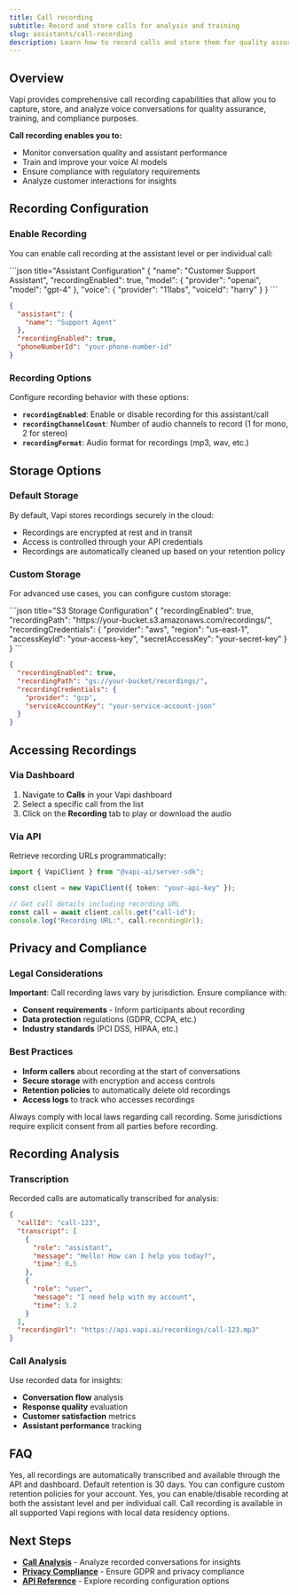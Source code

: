 ```yaml
---
title: Call recording
subtitle: Record and store calls for analysis and training
slug: assistants/call-recording
description: Learn how to record calls and store them for quality assurance and analysis
---
```


## Overview

Vapi provides comprehensive call recording capabilities that allow you to capture, store, and analyze voice conversations for quality assurance, training, and compliance purposes.

**Call recording enables you to:**
- Monitor conversation quality and assistant performance
- Train and improve your voice AI models
- Ensure compliance with regulatory requirements
- Analyze customer interactions for insights

## Recording Configuration

### Enable Recording

You can enable call recording at the assistant level or per individual call:

<CodeBlocks>
```json title="Assistant Configuration"
{
  "name": "Customer Support Assistant",
  "recordingEnabled": true,
  "model": {
    "provider": "openai",
    "model": "gpt-4"
  },
  "voice": {
    "provider": "11labs",
    "voiceId": "harry"
  }
}
```

```json title="Per-Call Configuration"
{
  "assistant": {
    "name": "Support Agent"
  },
  "recordingEnabled": true,
  "phoneNumberId": "your-phone-number-id"
}
```
</CodeBlocks>

### Recording Options

Configure recording behavior with these options:

- **`recordingEnabled`**: Enable or disable recording for this assistant/call
- **`recordingChannelCount`**: Number of audio channels to record (1 for mono, 2 for stereo)
- **`recordingFormat`**: Audio format for recordings (mp3, wav, etc.)

## Storage Options

### Default Storage

By default, Vapi stores recordings securely in the cloud:

- Recordings are encrypted at rest and in transit
- Access is controlled through your API credentials
- Recordings are automatically cleaned up based on your retention policy

### Custom Storage

For advanced use cases, you can configure custom storage:

<CodeBlocks>
```json title="S3 Storage Configuration"
{
  "recordingEnabled": true,
  "recordingPath": "https://your-bucket.s3.amazonaws.com/recordings/",
  "recordingCredentials": {
    "provider": "aws",
    "region": "us-east-1",
    "accessKeyId": "your-access-key",
    "secretAccessKey": "your-secret-key"
  }
}
```

```json title="Google Cloud Storage"
{
  "recordingEnabled": true,
  "recordingPath": "gs://your-bucket/recordings/",
  "recordingCredentials": {
    "provider": "gcp",
    "serviceAccountKey": "your-service-account-json"
  }
}
```
</CodeBlocks>

## Accessing Recordings

### Via Dashboard

1. Navigate to **Calls** in your Vapi dashboard
2. Select a specific call from the list
3. Click on the **Recording** tab to play or download the audio

### Via API

Retrieve recording URLs programmatically:

```typescript
import { VapiClient } from "@vapi-ai/server-sdk";

const client = new VapiClient({ token: "your-api-key" });

// Get call details including recording URL
const call = await client.calls.get("call-id");
console.log("Recording URL:", call.recordingUrl);
```

## Privacy and Compliance

### Legal Considerations

**Important**: Call recording laws vary by jurisdiction. Ensure compliance with:

- **Consent requirements** - Inform participants about recording
- **Data protection** regulations (GDPR, CCPA, etc.)
- **Industry standards** (PCI DSS, HIPAA, etc.)

### Best Practices

- **Inform callers** about recording at the start of conversations
- **Secure storage** with encryption and access controls
- **Retention policies** to automatically delete old recordings
- **Access logs** to track who accesses recordings

<Warning>
  Always comply with local laws regarding call recording. Some jurisdictions require explicit consent from all parties before recording.
</Warning>

## Recording Analysis

### Transcription

Recorded calls are automatically transcribed for analysis:

```json
{
  "callId": "call-123",
  "transcript": [
    {
      "role": "assistant",
      "message": "Hello! How can I help you today?",
      "time": 0.5
    },
    {
      "role": "user", 
      "message": "I need help with my account",
      "time": 3.2
    }
  ],
  "recordingUrl": "https://api.vapi.ai/recordings/call-123.mp3"
}
```

### Call Analysis

Use recorded data for insights:

- **Conversation flow** analysis
- **Response quality** evaluation  
- **Customer satisfaction** metrics
- **Assistant performance** tracking

## FAQ

<AccordionGroup>
  <Accordion title="Are recordings automatically transcribed?">
    Yes, all recordings are automatically transcribed and available through the API and dashboard.
  </Accordion>
  
  <Accordion title="How long are recordings stored?">
    Default retention is 30 days. You can configure custom retention policies for your account.
  </Accordion>
  
  <Accordion title="Can I disable recording for specific calls?">
    Yes, you can enable/disable recording at both the assistant level and per individual call.
  </Accordion>
  
  <Accordion title="Is recording available in all regions?">
    Call recording is available in all supported Vapi regions with local data residency options.
  </Accordion>
</AccordionGroup>

## Next Steps

- **[Call Analysis](/assistants/call-analysis)** - Analyze recorded conversations for insights
- **[Privacy Compliance](/security-and-privacy/GDPR)** - Ensure GDPR and privacy compliance
- **[API Reference](/api-reference/calls/create)** - Explore recording configuration options
